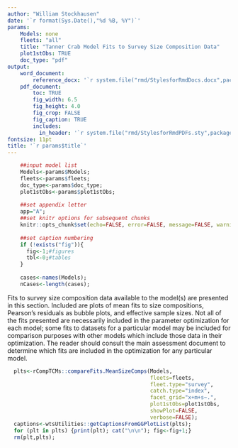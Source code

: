 ```yaml
---
author: "William Stockhausen"
date: '`r format(Sys.Date(),"%d %B, %Y")`'
params: 
    Models: none
    fleets: "all"
    title: "Tanner Crab Model Fits to Survey Size Composition Data" 
    plot1stObs: TRUE
    doc_type: "pdf"
output: 
    word_document: 
        reference_docx: '`r system.file("rmd/StylesforRmdDocs.docx",package="wtsUtilities")`'
    pdf_document: 
        toc: TRUE
        fig_width: 6.5
        fig_height: 4.0
        fig_crop: FALSE
        fig_caption: TRUE
        includes:
          in_header: '`r system.file("rmd/StylesforRmdPDFs.sty",package="wtsUtilities")`'
fontsize: 11pt
title: '`r params$title`'
---
```


```r
    ##input model list
    Models<-params$Models;
    fleets<-params$fleets;
    doc_type<-params$doc_type;
    plot1stObs<-params$plot1stObs;
    
    ##set appendix letter
    app="A";
    ##set knitr options for subsequent chunks
    knitr::opts_chunk$set(echo=FALSE, error=FALSE, message=FALSE, warning=FALSE, concordance=TRUE, fig.width=6.5, fig.height=7.0, dpi=300)
    
    ##set caption numbering
    if (!exists("fig")){
      fig<-1;#figures
      tbl<-0;#tables
    }
    
    cases<-names(Models);
    nCases<-length(cases);
```

\section{Introduction}
Fits to survey size composition data available to the model(s) are presented in this section. Included are plots of mean fits to size compositions, Pearson's residuals as bubble plots, and effective sample sizes. Not all of the fits presented are necessarily included in the parameter optimization for each model; some fits to datasets for a particular model may be included for comparison purposes with other models which include those data in their optimization. The reader should consult the main assessment document to determine which fits are included in the optimization for any particular model.

\section{Mean survey size compositions}

```r
  plts<-rCompTCMs::compareFits.MeanSizeComps(Models,
                                             fleets=fleets,
                                             fleet.type="survey",
                                             catch.type="index",
                                             facet_grid="x+m+s~.",
                                             plot1stObs=plot1stObs,
                                             showPlot=FALSE,
                                             verbose=FALSE);
  captions<-wtsUtilities::getCaptionsFromGGPlotList(plts);
  for (plt in plts) {print(plt); cat("\n\n"); fig<-fig+1;}
  rm(plt,plts);
```

\FloatBarrier

\begin{landscape}

\section{Residuals to survey size composition data}

```r
  mdfr<-rCompTCMs::extractFits.ZScores.PrNatZ(Models,
                                              fleets=fleets,
                                              fleet.type="survey",
                                              catch.type="index",
                                              residuals.type='pearsons',
                                              verbose=FALSE);
```

```r
  #idx<-(mdfr$x=="male")&(mdfr$m=="immature");
  idx<-(mdfr$x=="male");
  plts<-rCompTCMs::compareFits.ZScores.PrNatZ(mdfr=mdfr[idx,],
                                              fleets=fleets,
                                              fleet.type="survey",
                                              catch.type="index",
                                              residuals.type='pearsons',
                                              showPlot=FALSE,verbose=FALSE);
  captions<-wtsUtilities::getCaptionsFromGGPlotList(plts);
  for (plt in plts) {print(plt); fig<-fig+1;}
```

```r
  # mdfr<-rCompTCMs::extractFits.ZScores.PrNatZ(Models,
  #                                             fleet.type="survey",
  #                                             catch.type="index",
  #                                             residuals.type='pearsons',
  #                                             verbose=FALSE);
  # idx<-(mdfr$x=="male")&(mdfr$m=="mature");
  # plts<-rCompTCMs::compareFits.ZScores.PrNatZ(mdfr=mdfr[idx,],
  #                                             fleet.type="survey",
  #                                             catch.type="index",
  #                                             residuals.type='pearsons',
  #                                             showPlot=FALSE,
  #                                             verbose=FALSE);
  # captions<-wtsUtilities::getCaptionsFromGGPlotList(plts);
  # for (plt in plts) {print(plt); fig<-fig+1;}
```

```r
  #idx<-(mdfr$x=="female")&(mdfr$m=="immature");
  idx<-(mdfr$x=="female");
  plts<-rCompTCMs::compareFits.ZScores.PrNatZ(mdfr=mdfr[idx,],
                                              fleets=fleets,
                                              fleet.type="survey",
                                              catch.type="index",
                                              residuals.type='pearsons',
                                              showPlot=FALSE,
                                              verbose=FALSE);
  captions<-wtsUtilities::getCaptionsFromGGPlotList(plts);
for (plt in plts) {print(plt); fig<-fig+1;}
```

```r
  # mdfr<-rCompTCMs::extractFits.ZScores.PrNatZ(Models,
  #                                             fleet.type="survey",
  #                                             catch.type="index",
  #                                             residuals.type='pearsons',
  #                                             verbose=FALSE);
  # idx<-(mdfr$x=="female")&(mdfr$m=="mature");
  # plts<-rCompTCMs::compareFits.ZScores.PrNatZ(mdfr=mdfr[idx,],
  #                                             fleet.type="survey",
  #                                             catch.type="index",
  #                                             residuals.type='pearsons',
  #                                             showPlot=FALSE,
  #                                             verbose=FALSE);
  # captions<-wtsUtilities::getCaptionsFromGGPlotList(plts);
  # for (plt in plts) {print(plt); fig<-fig+1;}
```

\section{Effective sample sizes for survey size compositions}

```r
  plts<-rCompTCMs::compareFits.EffectiveNs(Models,
                                           fleets=fleets,
                                           fleet.type="survey",
                                           category="index",
                                           showPlot=FALSE,
                                           verbose=FALSE)
  captions<-wtsUtilities::getCaptionsFromGGPlotList(plts);
  for (i in 1:length(captions)) {captions[i]<-
      paste0("Input and effective sample sizes from retained catch size compositions from the ",captions[i],".");}
  for (plt in plts) {print(plt); fig<-fig+1;}
```

\end{landscape}
